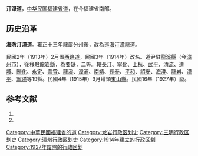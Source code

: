 '''汀漳道'''，[[中华民国|中华民国]][[福建省_(中华民国)|福建省]][[道_(行政区划)|道]]，在今福建省南部。

==历史沿革==
'''海防汀漳道'''。雍正十三年龍巖分州後，改為[[廵海汀漳龍道|廵海汀漳龍道]]。

民國2年（1913年）2月置[[西路道|西路道]]，民國3年（1914年）改名。道尹駐[[龍溪縣|龍溪縣]]（今[[漳州市|漳州市]]），後移駐[[龍岩縣|龍岩縣]]，為要缺，二等。轄[[长汀县|長汀]]、[[宁化县|寧化]]、[[上杭县|上杭]]、[[武平县|武平]]、[[清流县|清流]]、[[连城县|連城]]、[[归化县_(福建)|歸化]]、[[永定县|永定]]、[[云霄县|雲霄]]、[[龙溪县|龍溪]]、[[漳浦县|漳浦]]、[[南靖县|南靖]]、[[长泰县|長泰]]、[[平和县|平和]]、[[诏安县|詔安]]、[[海澄县|海澄]]、[[龙岩县|龍岩]]、[[漳平縣|漳平]]、[[寧洋縣|寧洋]]等19縣。民國4年（1915年）9月增領[[東山縣|東山縣]]。民國16年（1927年）廢。

== 参考文献 ==
# {{Cite book | author = 戴均良等 | title = 《中国古今地名大词典》 | location = 上海 | publisher = 上海辞书出版社 | date = 2005 | language = zh-hans }}
# {{Cite book | author = 史为乐 | title = 《中华人民共和国政区沿革（1949-2002）》 | location = 北京 | publisher = 人民出版社 | date = 2006 | language = zh-hans }}

{{福建省历史二级政区|nocat}}
[[Category:中華民國福建省的道|Category:中華民國福建省的道]]
[[Category:龙岩行政区划史|Category:龙岩行政区划史]]
[[Category:三明行政区划史|Category:三明行政区划史]]
[[Category:漳州行政区划史|Category:漳州行政区划史]]
[[Category:1914年建立的行政区划|Category:1914年建立的行政区划]]
[[Category:1927年废除的行政区划|Category:1927年废除的行政区划]]